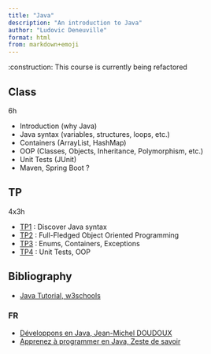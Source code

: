 ```yaml
---
title: "Java"
description: "An introduction to Java"
author: "Ludovic Deneuville"
format: html
from: markdown+emoji
---
```



:construction: This course is currently being refactored

## Class

6h

- Introduction (why Java)
- Java syntax (variables, structures, loops, etc.)
- Containers (ArrayList, HashMap)
- OOP (Classes, Objects, Inheritance, Polymorphism, etc.)
- Unit Tests (JUnit)
- Maven, Spring Boot ?


## TP

4x3h

- [TP1](doc/tp/tp1.qmd) : Discover Java syntax
- [TP2](doc/tp/tp2.qmd) : Full-Fledged Object Oriented Programming
- [TP3](doc/tp/tp3.qmd) : Enums, Containers, Exceptions
- [TP4](doc/tp/tp4.qmd) : Unit Tests, OOP


## Bibliography

- [Java Tutorial, w3schools](https://www.w3schools.com/java/default.asp){target="_blank"}


### FR

- [Développons en Java, Jean-Michel DOUDOUX](https://www.jmdoudoux.fr/accueil_java.htm){target="_blank"}
- [Apprenez à programmer en Java, Zeste de savoir](https://zestedesavoir.com/tutoriels/646/apprenez-a-programmer-en-java/557_java-oriente-objet/){target="_blank"}